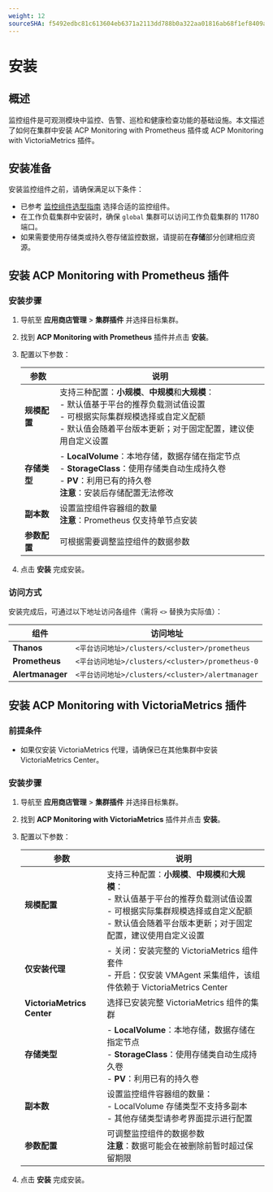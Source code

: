 ```yaml
---
weight: 12
sourceSHA: f5492edbc81c613604eb6371a2113dd788b0a322aa01816ab68f1ef8409af97a
---
```


# 安装

## 概述

监控组件是可观测模块中监控、告警、巡检和健康检查功能的基础设施。本文描述了如何在集群中安装 ACP Monitoring with Prometheus 插件或 ACP Monitoring with VictoriaMetrics 插件。

## 安装准备

安装监控组件之前，请确保满足以下条件：

- 已参考 [监控组件选型指南](./architecture/component_selection_suggestion.mdx) 选择合适的监控组件。
- 在工作负载集群中安装时，确保 `global` 集群可以访问工作负载集群的 11780 端口。
- 如果需要使用存储类或持久卷存储监控数据，请提前在**存储**部分创建相应资源。

## 安装 ACP Monitoring with Prometheus 插件

### 安装步骤

1. 导航至 **应用商店管理** > **集群插件** 并选择目标集群。

2. 找到 **ACP Monitoring with Prometheus** 插件并点击 **安装**。

3. 配置以下参数：

   | 参数                       | 说明                                                                                                                                                                                                                                                                                                                                                                          |
   | ------------------------- | ------------------------------------------------------------------------------------------------------------------------------------------------------------------------------------------------------------------------------------------------------------------------------------------------------------------------------------------------------------------------------ |
   | **规模配置**               | 支持三种配置：**小规模**、**中规模**和**大规模**：<br />- 默认值基于平台的推荐负载测试值设置<br />- 可根据实际集群规模选择或自定义配额<br />- 默认值会随着平台版本更新；对于固定配置，建议使用自定义设置                                                                                                                                            |
   | **存储类型**               | - **LocalVolume**：本地存储，数据存储在指定节点<br />- **StorageClass**：使用存储类自动生成持久卷<br />- **PV**：利用已有的持久卷<br />**注意**：安装后存储配置无法修改                                                                                                                                                                                        |
   | **副本数**                 | 设置监控组件容器组的数量<br />**注意**：Prometheus 仅支持单节点安装                                                                                                                                                                                                                                                                                                        |
   | **参数配置**               | 可根据需要调整监控组件的数据参数                                                                                                                                                                                                                                                                                                                                                |

4. 点击 **安装** 完成安装。

### 访问方式

安装完成后，可通过以下地址访问各组件（需将 `<>` 替换为实际值）：

| 组件            | 访问地址                                                       |
| -------------- | -------------------------------------------------------------- |
| **Thanos**     | `<平台访问地址>/clusters/<cluster>/prometheus`               |
| **Prometheus** | `<平台访问地址>/clusters/<cluster>/prometheus-0`             |
| **Alertmanager** | `<平台访问地址>/clusters/<cluster>/alertmanager`             |

## 安装 ACP Monitoring with VictoriaMetrics 插件

### 前提条件

- 如果仅安装 VictoriaMetrics 代理，请确保已在其他集群中安装 VictoriaMetrics Center。

### 安装步骤

1. 导航至 **应用商店管理** > **集群插件** 并选择目标集群。

2. 找到 **ACP Monitoring with VictoriaMetrics** 插件并点击 **安装**。

3. 配置以下参数：

   | 参数                       | 说明                                                                                                                                                                                                                                                                                                                                                                          |
   | ------------------------- | ------------------------------------------------------------------------------------------------------------------------------------------------------------------------------------------------------------------------------------------------------------------------------------------------------------------------------------------------------------------------------ |
   | **规模配置**               | 支持三种配置：**小规模**、**中规模**和**大规模**：<br />- 默认值基于平台的推荐负载测试值设置<br />- 可根据实际集群规模选择或自定义配额<br />- 默认值会随着平台版本更新；对于固定配置，建议使用自定义设置                                                                                                                                            |
   | **仅安装代理**             | - 关闭：安装完整的 VictoriaMetrics 组件套件<br />- 开启：仅安装 VMAgent 采集组件，该组件依赖于 VictoriaMetrics Center                                                                                                                                                                                                                                               |
   | **VictoriaMetrics Center**  | 选择已安装完整 VictoriaMetrics 组件的集群                                                                                                                                                                                                                                                                                                                              |
   | **存储类型**               | - **LocalVolume**：本地存储，数据存储在指定节点<br />- **StorageClass**：使用存储类自动生成持久卷<br />- **PV**：利用已有的持久卷                                                                                                                                                                                                                                         |
   | **副本数**                 | 设置监控组件容器组的数量：<br />- LocalVolume 存储类型不支持多副本<br />- 其他存储类型请参考界面提示进行配置                                                                                                                                                                                                                                                           |
   | **参数配置**               | 可调整监控组件的数据参数<br />**注意**：数据可能会在被删除前暂时超过保留期限                                                                                                                                                                                                                                                                                                 |

4. 点击 **安装** 完成安装。
